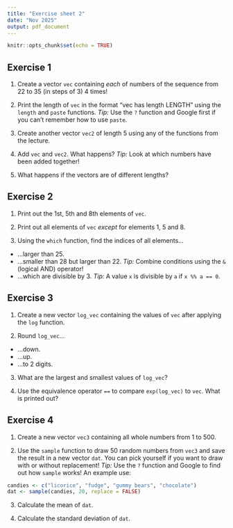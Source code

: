 ```yaml
---
title: "Exercise sheet 2"
date: "Nov 2025"
output: pdf_document
---
```


```r
knitr::opts_chunk$set(echo = TRUE)
```

## Exercise 1
1. Create a vector `vec` containing _each_ of
numbers of the sequence from 22 to 35 (in steps of 3) 4 times!

2. Print the length of `vec` in the format "vec has length LENGTH" using the `length` and `paste` functions. _Tip:_ Use the `?` function and Google first if you can't remember how to use `paste`.

3. Create another vector `vec2` of length 5 using any of the functions from the lecture.

4. Add `vec` and `vec2`. What happens?
_Tip:_ Look at which numbers have been added together!

5. What happens if the vectors are of different lengths?

## Exercise 2
1. Print out the 1st, 5th and 8th elements of `vec`.

2. Print out all elements of `vec` _except_ for elements 1, 5 and 8.

3. Using the `which` function, find the indices of all elements...
  - ...larger than 25.
  - ...smaller than 28 but larger than 22. _Tip:_ Combine conditions using the `&` (logical AND) operator!
  - ...which are divisible by 3. _Tip:_ A value `x` is divisible by `a` if `x %% a == 0`.

## Exercise 3
1. Create a new vector `log_vec` containing the values of `vec` after applying the `log` function.

2. Round `log_vec`...
  - ...down.
  - ...up.
  - ...to 2 digits.
  
3. What are the largest and smallest values of `log_vec`?

4. Use the equivalence operator `==` to compare `exp(log_vec)` to `vec`. What is printed out?

## Exercise 4
1. Create a new vector `vec3` containing all whole numbers from 1 to 500.

2. Use the `sample` function to draw 50 random numbers from `vec3` and save the result in a new vector `dat`. You can pick yourself if you want to draw with or without replacement!
_Tip:_ Use the `?` function and Google to find out how `sample` works!
An example use: 
```r
candies <- c("licorice", "fudge", "gummy bears", "chocolate")
dat <- sample(candies, 20, replace = FALSE)
```

3. Calculate the mean of `dat`.

4. Calculate the standard deviation of `dat`.